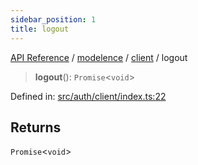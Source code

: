```yaml
---
sidebar_position: 1
title: logout
---
```


[API Reference](/api-reference/modelence/client/functions/../../../index) / [modelence](/api-reference/modelence/client/functions/../../index) / [client](/api-reference/modelence/client/functions/../index) / logout

> **logout**(): `Promise`\<`void`\>

Defined in: [src/auth/client/index.ts:22](https://github.com/modelence/modelence/blob/b7933212665d40e3624c94a9f0c768239245cfa3/packages/modelence/src/auth/client/index.ts#L22)

## Returns

`Promise`\<`void`\>
